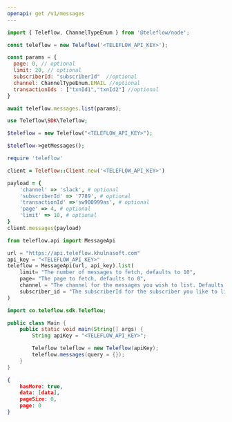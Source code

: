 ```yaml
---
openapi: get /v1/messages
---
```


<Snippet file="apikey-warning.mdx" />

<RequestExample>

```javascript Node.js
import { Teleflow, ChannelTypeEnum } from '@teleflow/node';

const teleflow = new Teleflow('<TELEFLOW_API_KEY>');

const params = {
  page: 0, // optional
  limit: 20, // optional
  subscriberId: "subscriberId"  //optional
  channel: ChannelTypeEnum.EMAIL //optional
  transactionIds : ["txnId1","txnId2"] //optional
}

await teleflow.messages.list(params);
```

```php PHP
use Teleflow\SDK\Teleflow;

$teleflow = new Teleflow("<TELEFLOW_API_KEY>");

$teleflow->getMessages();
```

```ruby Ruby
require 'teleflow'

client = Teleflow::Client.new('<TELEFLOW_API_KEY>')

payload = {
    'channel' => 'slack', # optional
    'subscriberId' => '7789', # optional
    'transactionId' =>'sw900999as', # optional
    'page' => 4, # optional
    'limit' => 10, # optional
}
client.messages(payload)
```

```python Python
from teleflow.api import MessageApi

url = "https://api.teleflow.khulnasoft.com"
api_key = "<TELEFLOW_API_KEY>"
teleflow = MessageApi(url, api_key).list(
    limit= "The number of messages to fetch, defaults to 10",
    page= "The page to fetch, defaults to 0",
    channel = "The channel for the messages you wish to list. Defaults to None.",
    subscriber_id = "The subscriberId for the subscriber you like to list messages for",
)
```

```java Java
import co.teleflow.sdk.Teleflow;

public class Main {
    public static void main(String[] args) {
        String apiKey = "<TELEFLOW_API_KEY>";

        Teleflow teleflow = new Teleflow(apiKey);
        teleflow.messages(query = {});
    }
}
```

</RequestExample>

<ResponseExample>

```json Response
{
    hasMore: true,
    data: [data],
    pageSize: 0,
    page: 0
}
```

</ResponseExample>